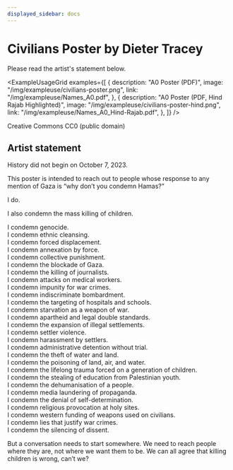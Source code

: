```yaml
---
displayed_sidebar: docs
---
```


# Civilians Poster by Dieter Tracey

Please read the artist's statement below.


<ExampleUsageGrid
  examples={[
    {
      description: "A0 Poster (PDF)",
      image: "/img/exampleuse/civilians-poster.png",
      link: "/img/exampleuse/Names_A0.pdf",
    },
    {
      description: "A0 Poster (PDF, Hind Rajab Highlighted)",
      image: "/img/exampleuse/civilians-poster-hind.png",
      link: "/img/exampleuse/Names_A0_Hind-Rajab.pdf",
    },
  ]}
/>

Creative Commons CC0 (public domain)

## Artist statement

History did not begin on October 7, 2023.

This poster is intended to reach out to people whose response to any mention of Gaza is “why don’t you condemn Hamas?”

I do.

I also condemn the mass killing of children.

I condemn genocide.<br/>
I condemn ethnic cleansing.<br/>
I condemn forced displacement.<br/>
I condemn annexation by force.<br/>
I condemn collective punishment.<br/>
I condemn the blockade of Gaza.<br/>
I condemn the killing of journalists.<br/>
I condemn attacks on medical workers.<br/>
I condemn impunity for war crimes.<br/>
I condemn indiscriminate bombardment.<br/>
I condemn the targeting of hospitals and schools.<br/>
I condemn starvation as a weapon of war.<br/>
I condemn apartheid and legal double standards.<br/>
I condemn the expansion of illegal settlements.<br/>
I condemn settler violence.<br/>
I condemn harassment by settlers.<br/>
I condemn administrative detention without trial.<br/>
I condemn the theft of water and land.<br/>
I condemn the poisoning of land, air, and water.<br/>
I condemn the lifelong trauma forced on a generation of children.<br/>
I condemn the stealing of education from Palestinian youth.<br/>
I condemn the dehumanisation of a people.<br/>
I condemn media laundering of propaganda.<br/>
I condemn the denial of self-determination.<br/>
I condemn religious provocation at holy sites.<br/>
I condemn western funding of weapons used on civilians.<br/>
I condemn lies that justify war crimes.<br/>
I condemn the silencing of dissent.

But a conversation needs to start somewhere. We need to reach people where they are, not where we want them to be. We can all agree that killing children is wrong, can’t we?
